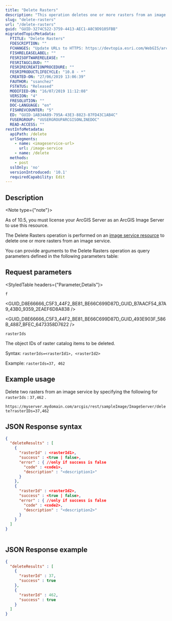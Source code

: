 ```yaml
---
title: "Delete Rasters"
description: "This operation deletes one or more rasters from an image service."
slug: "delete-rasters"
url: "/delete-rasters"
guid: "GUID-3274C522-3759-4413-AEC1-A8C9D9105FBB"
migratedTopicMetadata:
  FTITLE: "Delete Rasters"
  FDESCRIPTION: ""
  FCHANGES: "Update URLs to HTTPS: https://devtopia.esri.com/WebGIS/arcgis-rest-api-documentation/issues/181"
  FISHRELEASELABEL: ""
  FESRISOFTWARERELEASE: ""
  FESRITAGCLOUD: ""
  FESRIRECREATIONPROCEDURE: ""
  FESRIPRODUCTLIFECYCLE: "10.8 - *"
  CREATED-ON: "27/06/2019 13:06:39"
  FAUTHOR: "ssanchez"
  FSTATUS: "Released"
  MODIFIED-ON: "16/07/2019 11:12:08"
  VERSION: "4"
  FRESOLUTION: ""
  DOC-LANGUAGE: "en"
  FISHREVCOUNTER: "5"
  ED: "GUID-1AB34A89-795A-43E3-8823-87FD43C1AB4C"
  FUSERGROUP: "VUSERGROUPARCGISONLINEDOC"
  READ-ACCESS: ""
restInfoMetadata:
  apiPath: /delete
  urlSegments:
    - name: <imageservice-url>
      url: /image-service
    - name: /delete
  methods:
    - post
  sslOnly: 'no'
  versionIntroduced: '10.1'
  requiredCapability: Edit
---
```



## Description

<Note type={"note"}>

As of 10.5, you must license your ArcGIS Server as an ArcGIS Image Server to use this resource.

</Note>

The Delete Rasters operation is performed on an [image service resource](/image-service) to delete one or more rasters from an image service.

You can provide arguments to the Delete Rasters operation as query parameters defined in the following parameters table:

##  Request parameters 

<StyledTable headers={"Parameter,Details"}>

<StyledTableRow>

<StyledTableCell cellStyle="markdown">

`f` 

</StyledTableCell>

<StyledTableCell cellStyle="markdown">

<GUID_D8E66666_C5F3_44F2_BE81_BE66C699D87D_GUID_B7AACF54_87A9_43B0_9359_2EAEF6D8A838 />

<GUID_D8E66666_C5F3_44F2_BE81_BE66C699D87D_GUID_493E903F_586B_4887_BFEC_6473358D7622 />

</StyledTableCell>

</StyledTableRow>

<StyledTableRow>

<StyledTableCell cellStyle="markdown">

`rasterIds` 

</StyledTableCell>

<StyledTableCell cellStyle="markdown">

The object IDs of raster catalog items to be deleted. 

Syntax: `rasterIds=<rasterId1>, <rasterId2>` 

Example: `rasterIds=37, 462` 

</StyledTableCell>

</StyledTableRow>

</StyledTable>

## Example usage

Delete two rasters from an image service by specifying the following for `rasterIds` : `37,462` .

`https://myserver.mydomain.com/arcgis/rest/sampleImage/ImageServer/delete?rasterIDs=37,462` 

## JSON Response syntax

```json
{
  "deleteResults" : [
    {
      "rasterId" : <rasterId1>,
      "success" : <true | false>,
      "error" : { //only if success is false
        "code" : <code1>,
        "description" : "<description1>"
      }
    },
    {
      "rasterId" : <rasterId2>,
      "success" : <true | false>,
      "error" : { //only if success is false
        "code" : <code2>,
        "description" : "<description2>"
      }
    }
  ]
}
          
```

 

## JSON Response example

```json
{
  "deleteResults" : [
    {
      "rasterId" : 37,
      "success" : true
    },
    {
      "rasterId" : 462,
      "success" : true
    }
  ]
}
          
```

 
